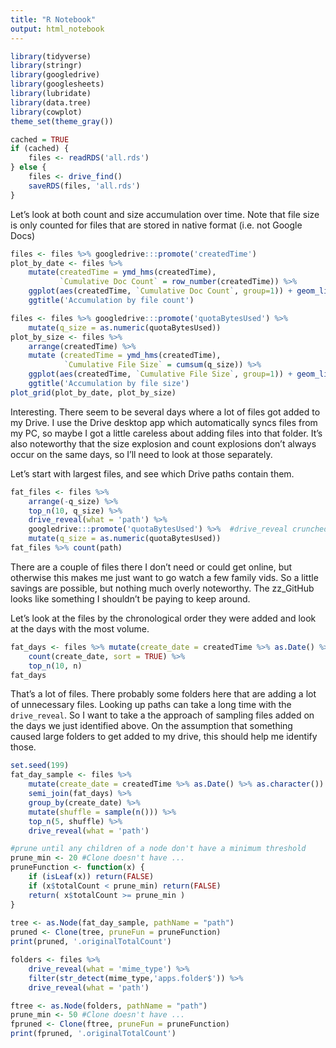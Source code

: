 ```yaml
---
title: "R Notebook"
output: html_notebook
---
```



```r
library(tidyverse)
library(stringr)
library(googledrive)
library(googlesheets)
library(lubridate)
library(data.tree)
library(cowplot)
theme_set(theme_gray())
```

```r
cached = TRUE
if (cached) {
    files <- readRDS('all.rds')
} else {
    files <- drive_find()
    saveRDS(files, 'all.rds')
}
```

Let's look at both count and size accumulation over time. Note that file size is only counted for files that are stored in native format (i.e. not Google Docs)

```r
files <- files %>% googledrive:::promote('createdTime')
plot_by_date <- files %>% 
    mutate(createdTime = ymd_hms(createdTime),
           `Cumulative Doc Count` = row_number(createdTime)) %>% 
    ggplot(aes(createdTime, `Cumulative Doc Count`, group=1)) + geom_line() + geom_point() +
    ggtitle('Accumulation by file count')

files <- files %>% googledrive:::promote('quotaBytesUsed') %>% 
    mutate(q_size = as.numeric(quotaBytesUsed))
plot_by_size <- files %>% 
    arrange(createdTime) %>%
    mutate (createdTime = ymd_hms(createdTime),
            `Cumulative File Size` = cumsum(q_size)) %>% 
    ggplot(aes(createdTime, `Cumulative File Size`, group=1)) + geom_line() + geom_point() +
    ggtitle('Accumulation by file size')
plot_grid(plot_by_date, plot_by_size)
```

Interesting. There seem to be several days where a lot of files got added to my Drive. I use the Drive desktop app which automatically syncs files from my PC, so maybe I got a little careless about adding files into that folder. It's also noteworthy that the size explosion and count explosions don't always occur on the same days, so I'll need to look at those separately.  

Let's start with largest files, and see which Drive paths contain them.

```r
fat_files <- files %>% 
    arrange(-q_size) %>%
    top_n(10, q_size) %>%
    drive_reveal(what = 'path') %>%
    googledrive:::promote('quotaBytesUsed') %>%  #drive_reveal crunched our dribble 
    mutate(q_size = as.numeric(quotaBytesUsed))
fat_files %>% count(path)
```

There are a couple of files there I don't need or could get online, but otherwise this makes me just want to go watch a few family vids. So a little savings are possible, but nothing much overly noteworthy. The zz_GitHub looks like something I shouldn't be paying to keep around.

Let's look at the files by the chronological order they were added and look at the days with the most volume.

```r
fat_days <- files %>% mutate(create_date = createdTime %>% as.Date() %>% as.character()) %>%
    count(create_date, sort = TRUE) %>%
    top_n(10, n)
fat_days
```

That's a lot of files. There probably some folders here that are adding a lot of unnecessary files. Looking up paths can take a long time with the `drive_reveal`. So I want to take a the approach of sampling files added on the days we just identified above. On the assumption that something caused large folders to get added to my drive, this should help me identify those.

```r
set.seed(199)
fat_day_sample <- files %>% 
    mutate(create_date = createdTime %>% as.Date() %>% as.character()) %>%
    semi_join(fat_days) %>%
    group_by(create_date) %>%
    mutate(shuffle = sample(n())) %>%
    top_n(5, shuffle) %>%
    drive_reveal(what = 'path')

#prune until any children of a node don't have a minimum threshold
prune_min <- 20 #Clone doesn't have ...
pruneFunction <- function(x) {
    if (isLeaf(x)) return(FALSE)
    if (x$totalCount < prune_min) return(FALSE)
    return( x$totalCount >= prune_min )
}
    
tree <- as.Node(fat_day_sample, pathName = "path")
pruned <- Clone(tree, pruneFun = pruneFunction)
print(pruned, '.originalTotalCount')
```

```r
folders <- files %>% 
    drive_reveal(what = 'mime_type') %>% 
    filter(str_detect(mime_type,'apps.folder$')) %>%
    drive_reveal(what = 'path') 
```
```r
ftree <- as.Node(folders, pathName = "path")
prune_min <- 50 #Clone doesn't have ...
fpruned <- Clone(ftree, pruneFun = pruneFunction)
print(fpruned, '.originalTotalCount')
```

